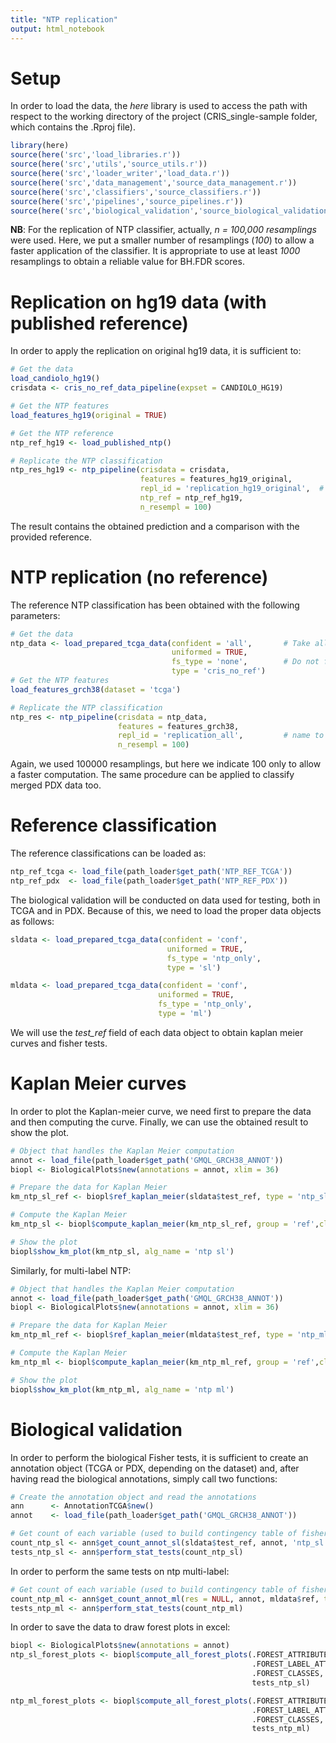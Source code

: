 ---
title: "NTP replication"
output: html_notebook
---

# Setup

In order to load the data, the *here* library is used to access the path with respect to the working directory of the project (CRIS_single-sample folder, which contains the .Rproj file). 

```{r setup}
library(here)
source(here('src','load_libraries.r'))
source(here('src','utils','source_utils.r'))
source(here('src','loader_writer','load_data.r'))
source(here('src','data_management','source_data_management.r'))
source(here('src','classifiers','source_classifiers.r'))
source(here('src','pipelines','source_pipelines.r'))
source(here('src','biological_validation','source_biological_validation.r'))

```

**NB**: For the replication of NTP classifier, actually, *n = 100,000 resamplings* were used. Here, we put a smaller number of resamplings (*100*) to allow a faster application of the classifier. It is appropriate to use at least *1000* resamplings to obtain a reliable value for BH.FDR scores.

# Replication on hg19 data (with published reference)

In order to apply the replication on original hg19 data, it is sufficient to:

```{r hg19_replication}
# Get the data
load_candiolo_hg19()
crisdata <- cris_no_ref_data_pipeline(expset = CANDIOLO_HG19)

# Get the NTP features
load_features_hg19(original = TRUE)

# Get the NTP reference
ntp_ref_hg19 <- load_published_ntp()

# Replicate the NTP classification
ntp_res_hg19 <- ntp_pipeline(crisdata = crisdata,
                             features = features_hg19_original,
                             repl_id = 'replication_hg19_original',  # name to distinguish different replications
                             ntp_ref = ntp_ref_hg19,
                             n_resempl = 100)

```

The result contains the obtained prediction and a comparison with the provided reference. 

# NTP replication (no reference)

The reference NTP classification has been obtained with the following parameters:

```{r tcga_grch38_replication}
# Get the data
ntp_data <- load_prepared_tcga_data(confident = 'all',       # Take all the samples
                                    uniformed = TRUE,
                                    fs_type = 'none',        # Do not filter genes
                                    type = 'cris_no_ref')
# Get the NTP features
load_features_grch38(dataset = 'tcga')

# Replicate the NTP classification
ntp_res <- ntp_pipeline(crisdata = ntp_data,
                        features = features_grch38,
                        repl_id = 'replication_all',         # name to distinguish different replications
                        n_resempl = 100)

```

Again, we used 100000 resamplings, but here we indicate 100 only to allow a faster computation. The same procedure can be applied to classify merged PDX data too.

# Reference classification

The reference classifications can be loaded as:

```{r}
ntp_ref_tcga <- load_file(path_loader$get_path('NTP_REF_TCGA'))
ntp_ref_pdx  <- load_file(path_loader$get_path('NTP_REF_PDX'))
```

The biological validation will be conducted on data used for testing, both in TCGA and in PDX. Because of this, we need to load the proper data objects as follows:

```{r data_for_ntp_bio_validation}
sldata <- load_prepared_tcga_data(confident = 'conf',
                                   uniformed = TRUE,
                                   fs_type = 'ntp_only',
                                   type = 'sl')

mldata <- load_prepared_tcga_data(confident = 'conf',
                                 uniformed = TRUE,
                                 fs_type = 'ntp_only',
                                 type = 'ml')

```

We will use the *test_ref* field of each data object to obtain kaplan meier curves and fisher tests.

# Kaplan Meier curves

In order to plot the Kaplan-meier curve, we need first to prepare the data and then computing the curve. Finally, we can use the obtained result to show the plot.

```{r kaplan_meier_ntp_sl}
# Object that handles the Kaplan Meier computation
annot <- load_file(path_loader$get_path('GMQL_GRCH38_ANNOT'))
biopl <- BiologicalPlots$new(annotations = annot, xlim = 36)

# Prepare the data for Kaplan Meier
km_ntp_sl_ref <- biopl$ref_kaplan_meier(sldata$test_ref, type = 'ntp_sl', cl = 'CRIS-B')

# Compute the Kaplan Meier
km_ntp_sl <- biopl$compute_kaplan_meier(km_ntp_sl_ref, group = 'ref',cl = 'CRIS-B')

# Show the plot
biopl$show_km_plot(km_ntp_sl, alg_name = 'ntp sl')
```

Similarly, for multi-label NTP:

```{r kaplan_meier_ntp_ml}
# Object that handles the Kaplan Meier computation
annot <- load_file(path_loader$get_path('GMQL_GRCH38_ANNOT'))
biopl <- BiologicalPlots$new(annotations = annot, xlim = 36)

# Prepare the data for Kaplan Meier
km_ntp_ml_ref <- biopl$ref_kaplan_meier(mldata$test_ref, type = 'ntp_ml', cl = 'CRIS-B')

# Compute the Kaplan Meier
km_ntp_ml <- biopl$compute_kaplan_meier(km_ntp_ml_ref, group = 'ref',cl = 'CRIS-B')

# Show the plot
biopl$show_km_plot(km_ntp_ml, alg_name = 'ntp ml')
```

# Biological validation

In order to perform the biological Fisher tests, it is sufficient to create an annotation object (TCGA or PDX, depending on the dataset) and, after having read the biological annotations, simply call two functions:

```{r tcga_bio_validation_ntp_sl}
# Create the annotation object and read the annotations
ann      <- AnnotationTCGA$new()
annot    <- load_file(path_loader$get_path('GMQL_GRCH38_ANNOT'))

# Get count of each variable (used to build contingency table of fisher tests) and perform fisher tests
count_ntp_sl <- ann$get_count_annot_sl(sldata$test_ref, annot, 'ntp_sl')
tests_ntp_sl <- ann$perform_stat_tests(count_ntp_sl)
```

In order to perform the same tests on ntp multi-label:

```{r tcga_bio_validation_ntp_ml}
# Get count of each variable (used to build contingency table of fisher tests) and perform fisher tests
count_ntp_ml <- ann$get_count_annot_ml(res = NULL, annot, mldata$ref, type = 'ntp_ml')
tests_ntp_ml <- ann$perform_stat_tests(count_ntp_ml) 
```

In order to save the data to draw forest plots in excel:

```{r forest_plots}
biopl <- BiologicalPlots$new(annotations = annot)
ntp_sl_forest_plots <- biopl$compute_all_forest_plots(.FOREST_ATTRIBUTES$tcga, 
                                                      .FOREST_LABEL_ATTRIBUTES$tcga, 
                                                      .FOREST_CLASSES, 
                                                      tests_ntp_sl)

ntp_ml_forest_plots <- biopl$compute_all_forest_plots(.FOREST_ATTRIBUTES$tcga, 
                                                      .FOREST_LABEL_ATTRIBUTES$tcga, 
                                                      .FOREST_CLASSES, 
                                                      tests_ntp_ml)
```
